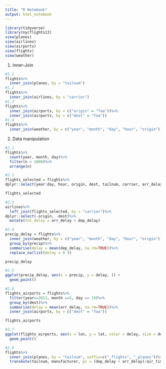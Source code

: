 ```yaml
---
title: "R Notebook"
output: html_notebook
---
```


```r
library(tidyverse)
library(nycflights13)
view(planes)
view(airlines)
view(airports)
view(flights)
view(weather)

```

1. Inner-Join
```r
#1.1
flights%>%
  inner_join(planes, by = "tailnum")
#1.2
flights%>%
  inner_join(airlines, by = "carrier")
#1.3
flights%>%
  inner_join(airports, by = c("origin" = "faa"))%>%
  inner_join(airports, by = c("dest" = "faa"))
#1.4
flights%>%
  inner_join(weather, by = c("year", "month", "day", "hour", "origin"))
```
2. Data manipulation

```r
#2.1
flights%>%
  count(year, month, day)%>%
  filter(n > 1000)%>%
  arrange(n)
```

```r
#2.2
flights_selected = flights%>%
dplyr::select(year:day, hour, origin, dest, tailnum, carrier, arr_delay, dep_delay)

flights_selected
```

```r
#2.3
airlines%>%
  left_join(flights_selected, by = "carrier")%>%
dplyr::select(-origin, -dest)%>%
  mutate(tot_delay = arr_delay + dep_delay)
```

```r
#2.4
precip_delay = flights%>%
  inner_join(weather, by = c("year", "month", "day", "hour", "origin"))%>%
  group_by(precip)%>%
  summarise(delay = mean(dep_delay, na.rm=TRUE))%>%
  replace_na(list(delay = 0 ))

precip_delay
```

```r
#2.5
ggplot(precip_delay, aes(x = precip, y = delay, )) + 
  geom_point() 
```

```r
#2.6
flights_airports = flights%>%
  filter(year==2013, month ==5, day == 10)%>%
  group_by(dest)%>%
  summarise(delay = mean(arr_delay, na.rm=TRUE))%>%
  inner_join(airports, by = c("dest" = "faa"))

flights_airports
```

```r
#2.7
ggplot(flights_airports, aes(x = lon, y = lat, color = delay, size = delay)) + 
  geom_point() 
```
```r
#2.8
flights%>%
  inner_join(planes, by = "tailnum", suffix=c("_flights", "_planes"))%>%
  transmute(tailnum, manufacturer, pi = (dep_delay + arr_delay)/air_time)
```







